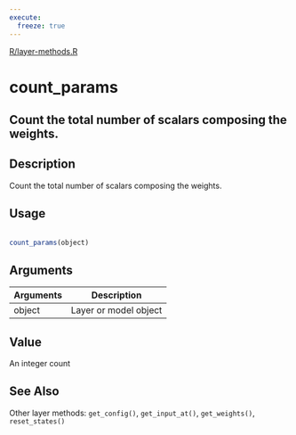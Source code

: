 ```yaml
---
execute:
  freeze: true
---
```


[R/layer-methods.R](https://github.com/rstudio/keras//blob/main/R/layer-methods.R#L110) 

# count_params

## Count the total number of scalars composing the weights.

## Description
 Count the total number of scalars composing the weights. 


## Usage
```r
 
count_params(object) 
```

## Arguments
|Arguments|Description|
|---|---|
| object | Layer or model object |



## Value
 An integer count 



## See Also
 Other layer methods:  `get_config()`, `get_input_at()`, `get_weights()`, `reset_states()` 

